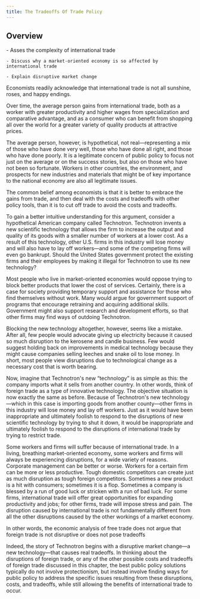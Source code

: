 ```yaml
---
title: The Tradeoffs Of Trade Policy
---
```


## Overview

<Info title='By the end of this section, you will be able to:'>
    - Asses the complexity of international trade

    - Discuss why a market-oriented economy is so affected by international trade

    - Explain disruptive market change

</Info>

<Callout>
  Economists readily acknowledge that international trade is not all sunshine,
  roses, and happy endings.
</Callout>

Over time, the average person gains from international trade, both as a worker with greater productivity and higher wages from specialization and comparative advantage, and as a consumer who can benefit from shopping all over the world for a greater variety of quality products at attractive prices.

The average person, however, is hypothetical, not real—representing a mix of those who have done very well, those who have done all right, and those who have done poorly. It is a legitimate concern of public policy to focus not just on the average or on the success stories, but also on those who have not been so fortunate. Workers in other countries, the environment, and prospects for new industries and materials that might be of key importance to the national economy are also all legitimate issues.

<Callout>
  The common belief among economists is that it is better to embrace the gains
  from trade, and then deal with the costs and tradeoffs with other policy
  tools, than it is to cut off trade to avoid the costs and tradeoffs.
</Callout>

To gain a better intuitive understanding for this argument, consider a hypothetical American company called Technotron. Technotron invents a new scientific technology that allows the firm to increase the output and quality of its goods with a smaller number of workers at a lower cost. As a result of this technology, other U.S. firms in this industry will lose money and will also have to lay off workers—and some of the competing firms will even go bankrupt. Should the United States government protect the existing firms and their employees by making it illegal for Technotron to use its new technology?

Most people who live in market-oriented economies would oppose trying to block better products that lower the cost of services. Certainly, there is a case for society providing temporary support and assistance for those who find themselves without work. Many would argue for government support of programs that encourage retraining and acquiring additional skills. Government might also support research and development efforts, so that other firms may find ways of outdoing Technotron.

Blocking the new technology altogether, however, seems like a mistake. After all, few people would advocate giving up electricity because it caused so much disruption to the kerosene and candle business. Few would suggest holding back on improvements in medical technology because they might cause companies selling leeches and snake oil to lose money. In short, most people view disruptions due to technological change as a necessary cost that is worth bearing.

Now, imagine that Technotron's new “technology” is as simple as this: the company imports what it sells from another country. In other words, think of foreign trade as a type of innovative technology. The objective situation is now exactly the same as before. Because of Technotron's new technology—which in this case is importing goods from another county—other firms in this industry will lose money and lay off workers. Just as it would have been inappropriate and ultimately foolish to respond to the disruptions of new scientific technology by trying to shut it down, it would be inappropriate and ultimately foolish to respond to the disruptions of international trade by trying to restrict trade.

Some workers and firms will suffer because of international trade. In a living, breathing market-oriented economy, some workers and firms will always be experiencing disruptions, for a wide variety of reasons. Corporate management can be better or worse. Workers for a certain firm can be more or less productive. Tough domestic competitors can create just as much disruption as tough foreign competitors. Sometimes a new product is a hit with consumers; sometimes it is a flop. Sometimes a company is blessed by a run of good luck or stricken with a run of bad luck. For some firms, international trade will offer great opportunities for expanding productivity and jobs; for other firms, trade will impose stress and pain. The disruption caused by international trade is not fundamentally different from all the other disruptions caused by the other workings of a market economy.

<Callout>
  In other words, the economic analysis of free trade does not argue that
  foreign trade is not disruptive or does not pose tradeoffs
</Callout>

Indeed, the story of Technotron begins with a disruptive market change—a new technology—that causes real tradeoffs. In thinking about the disruptions of foreign trade, or any of the other possible costs and tradeoffs of foreign trade discussed in this chapter, the best public policy solutions typically do not involve protectionism, but instead involve finding ways for public policy to address the specific issues resulting from these disruptions, costs, and tradeoffs, while still allowing the benefits of international trade to occur.
